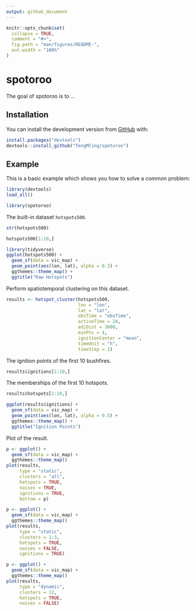 ```yaml
---
output: github_document
---
```


<!-- README.md is generated from README.Rmd. Please edit that file -->

```r
knitr::opts_chunk$set(
  collapse = TRUE,
  comment = "#>",
  fig.path = "man/figures/README-",
  out.width = "100%"
)
```

# spotoroo

<!-- badges: start -->
<!-- badges: end -->

The goal of spotoroo is to ...

## Installation

<!-- You can install the released version of spotoroo from [CRAN](https://CRAN.R-project.org) with: -->

<!-- ``` r -->
<!-- install.packages("spotoroo") -->
<!-- ``` -->

You can install the development version from [GitHub](https://github.com/) with:

``` r
install.packages("devtools")
devtools::install_github("TengMCing/spotoroo")
```
## Example

This is a basic example which shows you how to solve a common problem:

```r
library(devtools)
load_all()
```

```r
library(spotoroo)
```


The built-in dataset `hotspots500`.

```r
str(hotspots500)
```

```r
hotspots500[1:10,]
```

```r
library(tidyverse)
ggplot(hotspots500) +
  geom_sf(data = vic_map) +
  geom_point(aes(lon, lat), alpha = 0.3) +
  ggthemes::theme_map() +
  ggtitle("Raw Hotspots")
```


Perform spatiotemporal clustering on this dataset.

```r
results <- hotspot_cluster(hotspots500, 
                           lon = "lon", 
                           lat = "lat", 
                           obsTime = "obsTime",
                           activeTime = 24,
                           adjDist = 3000,
                           minPts = 4,
                           ignitionCenter = "mean",
                           timeUnit = "h",
                           timeStep = 1)
```

The ignition points of the first 10 bushfires.

```r
results$ignitions[1:10,]
```

The memberships of the first 10 hotspots.

```r
results$hotspots[1:10,]
```

```r
ggplot(results$ignitions) +
  geom_sf(data = vic_map) +
  geom_point(aes(lon, lat), alpha = 0.5) +
  ggthemes::theme_map() +
  ggtitle("Ignition Points")
```

<!-- Summary of the clustering result. -->

<!-- ```{r} -->
<!-- summary(results) -->
<!-- ``` -->



Plot of the result.

```r
p <- ggplot() +
  geom_sf(data = vic_map) +
  ggthemes::theme_map()
plot(results,
     type = "static",
     clusters = "all",
     hotspots = TRUE, 
     noises = TRUE, 
     ignitions = TRUE, 
     bottom = p)
```


```r
p <- ggplot() +
  geom_sf(data = vic_map) +
  ggthemes::theme_map()
plot(results,
     type = "static",
     clusters = 1:3,
     hotspots = TRUE, 
     noises = FALSE, 
     ignitions = TRUE)
```


```r
p <- ggplot() +
  geom_sf(data = vic_map) +
  ggthemes::theme_map()
plot(results,
     type = "dynamic",
     clusters = 12,
     hotspots = TRUE, 
     noises = FALSE)
```
